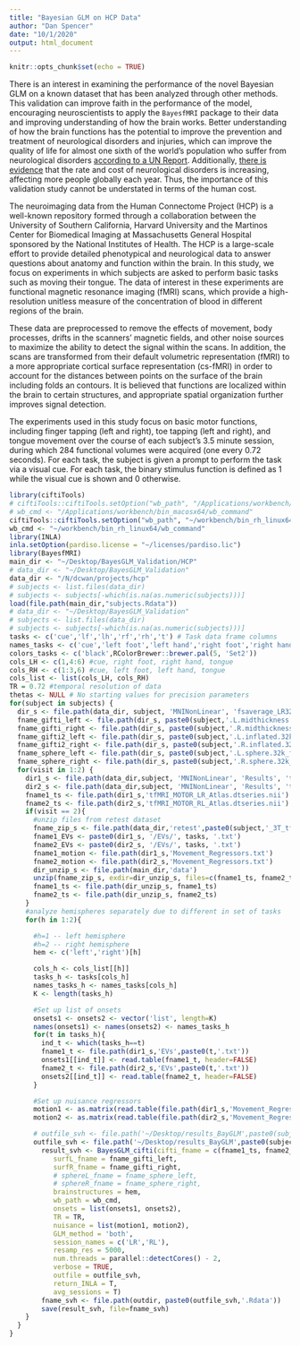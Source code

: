 ```yaml
---
title: "Bayesian GLM on HCP Data"
author: "Dan Spencer"
date: "10/1/2020"
output: html_document
---
```


```r
knitr::opts_chunk$set(echo = TRUE)
```

There is an interest in examining the performance of the novel Bayesian GLM on a known dataset that has been analyzed through other methods. This validation can improve faith in the performance of the model, encouraging neuroscientists to apply the `BayesfMRI` package to their data and improving understanding of how the brain works. Better understanding of how the brain functions has the potential to improve the prevention and treatment of neurological disorders and injuries, which can improve the quality of life for almost one sixth of the world's population who suffer from neurological disorders [according to a UN Report](https://news.un.org/en/story/2007/02/210312-nearly-1-6-worlds-population-suffer-neurological-disorders-un-report). Additionally, [there is evidence](https://www.ncbi.nlm.nih.gov/pmc/articles/PMC6459001/) that the rate and cost of neurological disorders is increasing, affecting more people globally each year. Thus, the importance of this validation study cannot be understated in terms of the human cost.

The neuroimaging data from the Human Connectome Project (HCP) is a well-known repository formed through a collaboration between the University of Southern California, Harvard University and the Martinos Center for Biomedical Imaging at Massachusetts General Hospital sponsored by the National Institutes of Health. The HCP is a large-scale effort to provide detailed phenotypical and neurological data to answer questions about anatomy and function within the brain. In this study, we focus on experiments in which subjects are asked to perform basic tasks such as moving their tongue. The data of interest in these experiments are functional magnetic resonance imaging (fMRI) scans, which provide a high-resolution unitless measure of the concentration of blood in different regions of the brain.

These data are preprocessed to remove the effects of movement, body processes, drifts in the scanners' magnetic fields, and other noise sources to maximize the ability to detect the signal within the scans. In addition, the scans are transformed from their default volumetric representation (fMRI) to a more appropriate cortical surface representation (cs-fMRI) in order to account for the distances between points on the surface of the brain including folds an contours. It is believed that functions are localized within the brain to certain structures, and appropriate spatial organization further improves signal detection. 

The experiments used in this study focus on basic motor functions, including finger tapping (left and right), toe tapping (left and right), and tongue movement over the course of each subject's 3.5 minute session, during which 284 functional volumes were acquired (one every 0.72 seconds). For each task, the subject is given a prompt to perform the task via a visual cue. For each task, the binary stimulus function is defined as 1 while the visual cue is shown and 0 otherwise. 

```r
library(ciftiTools)
# ciftiTools::ciftiTools.setOption("wb_path", "/Applications/workbench/bin_macosx64/wb_command")
# wb_cmd <- "/Applications/workbench/bin_macosx64/wb_command"
ciftiTools::ciftiTools.setOption("wb_path", "~/workbench/bin_rh_linux64/wb_command")
wb_cmd <- "~/workbench/bin_rh_linux64/wb_command"
library(INLA)
inla.setOption(pardiso.license = "~/licenses/pardiso.lic")
library(BayesfMRI)
main_dir <- "~/Desktop/BayesGLM_Validation/HCP"
# data_dir <- "~/Desktop/BayesGLM_Validation"
data_dir <- "/N/dcwan/projects/hcp"
# subjects <- list.files(data_dir)
# subjects <- subjects[-which(is.na(as.numeric(subjects)))]
load(file.path(main_dir,"subjects.Rdata"))
# data_dir <- "~/Desktop/BayesGLM_Validation"
# subjects <- list.files(data_dir)
# subjects <- subjects[-which(is.na(as.numeric(subjects)))]
tasks <- c('cue','lf','lh','rf','rh','t') # Task data frame columns
names_tasks <- c('cue','left foot','left hand','right foot','right hand','tongue')
colors_tasks <- c('black',RColorBrewer::brewer.pal(5, 'Set2'))
cols_LH <- c(1,4:6) #cue, right foot, right hand, tongue
cols_RH <- c(1:3,6) #cue, left foot, left hand, tongue
cols_list <- list(cols_LH, cols_RH)
TR = 0.72 #temporal resolution of data
thetas <- NULL # No starting values for precision parameters
for(subject in subjects) {
  dir_s <- file.path(data_dir, subject, 'MNINonLinear', 'fsaverage_LR32k')
  fname_gifti_left <- file.path(dir_s, paste0(subject,'.L.midthickness.32k_fs_LR.surf.gii'))
  fname_gifti_right <- file.path(dir_s, paste0(subject,'.R.midthickness.32k_fs_LR.surf.gii'))
  fname_gifti2_left <- file.path(dir_s, paste0(subject,'.L.inflated.32k_fs_LR.surf.gii'))
  fname_gifti2_right <- file.path(dir_s, paste0(subject,'.R.inflated.32k_fs_LR.surf.gii'))
  fname_sphere_left <- file.path(dir_s, paste0(subject,'.L.sphere.32k_fs_LR.surf.gii'))
  fname_sphere_right <- file.path(dir_s, paste0(subject,'.R.sphere.32k_fs_LR.surf.gii'))
  for(visit in 1:2) {
    dir1_s <- file.path(data_dir,subject, 'MNINonLinear', 'Results', 'tfMRI_MOTOR_LR')
    dir2_s <- file.path(data_dir,subject, 'MNINonLinear', 'Results', 'tfMRI_MOTOR_RL')
    fname1_ts <- file.path(dir1_s,'tfMRI_MOTOR_LR_Atlas.dtseries.nii')
    fname2_ts <- file.path(dir2_s,'tfMRI_MOTOR_RL_Atlas.dtseries.nii')
    if(visit == 2){
      #unzip files from retest dataset
      fname_zip_s <- file.path(data_dir,'retest',paste0(subject,'_3T_tfMRI_MOTOR_preproc.zip'))
      fname1_EVs <- paste0(dir1_s, '/EVs/', tasks, '.txt')
      fname2_EVs <- paste0(dir2_s, '/EVs/', tasks, '.txt')
      fname1_motion <- file.path(dir1_s,'Movement_Regressors.txt')
      fname2_motion <- file.path(dir2_s,'Movement_Regressors.txt')
      dir_unzip_s <- file.path(main_dir,'data')
      unzip(fname_zip_s, exdir=dir_unzip_s, files=c(fname1_ts, fname2_ts, fname1_EVs, fname2_EVs, fname1_motion, fname2_motion))
      fname1_ts <- file.path(dir_unzip_s, fname1_ts)
      fname2_ts <- file.path(dir_unzip_s, fname2_ts)
    }
    #analyze hemispheres separately due to different in set of tasks
    for(h in 1:2){

      #h=1 -- left hemisphere
      #h=2 -- right hemisphere
      hem <- c('left','right')[h]

      cols_h <- cols_list[[h]]
      tasks_h <- tasks[cols_h]
      names_tasks_h <- names_tasks[cols_h]
      K <- length(tasks_h)

      #Set up list of onsets
      onsets1 <- onsets2 <- vector('list', length=K)
      names(onsets1) <- names(onsets2) <- names_tasks_h
      for(t in tasks_h){
        ind_t <- which(tasks_h==t)
        fname1_t <- file.path(dir1_s,'EVs',paste0(t,'.txt'))
        onsets1[[ind_t]] <- read.table(fname1_t, header=FALSE)
        fname2_t <- file.path(dir2_s,'EVs',paste0(t,'.txt'))
        onsets2[[ind_t]] <- read.table(fname2_t, header=FALSE)
      }

      #Set up nuisance regressors
      motion1 <- as.matrix(read.table(file.path(dir1_s,'Movement_Regressors.txt'), header=FALSE))
      motion2 <- as.matrix(read.table(file.path(dir2_s,'Movement_Regressors.txt'), header=FALSE))

      # outfile_svh <- file.path('~/Desktop/results_BayGLM',paste0(subject,'_visit',visit,'_',hem))
      outfile_svh <- file.path('~/Desktop/results_BayGLM',paste0(subject,'_visit',visit,'_',hem))
  		result_svh <- BayesGLM_cifti(cifti_fname = c(fname1_ts, fname2_ts),
           surfL_fname = fname_gifti_left,
           surfR_fname = fname_gifti_right,
           # sphereL_fname = fname_sphere_left,
           # sphereR_fname = fname_sphere_right,
           brainstructures = hem,
           wb_path = wb_cmd,
           onsets = list(onsets1, onsets2),
           TR = TR,
           nuisance = list(motion1, motion2),
           GLM_method = 'both',
           session_names = c('LR','RL'),
           resamp_res = 5000,
           num.threads = parallel::detectCores() - 2,
           verbose = TRUE,
           outfile = outfile_svh,
           return_INLA = T,
           avg_sessions = T)
  		fname_svh <- file.path(outdir, paste0(outfile_svh,'.Rdata'))
  		save(result_svh, file=fname_svh)
    }
  }
}
```

